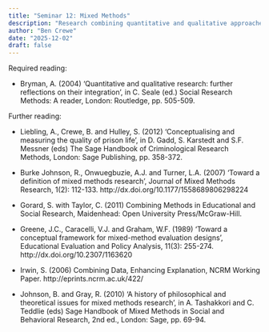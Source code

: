 ```yaml
---
title: "Seminar 12: Mixed Methods"
description: "Research combining quantitative and qualitative approaches"
author: "Ben Crewe"
date: "2025-12-02"
draft: false
---
```


Required reading:

* Bryman, A. (2004) ‘Quantitative and qualitative research: further reflections on their integration’, in C. Seale (ed.) Social Research Methods: A reader, London: Routledge, pp. 505-509.

Further reading:

* Liebling, A., Crewe, B. and Hulley, S. (2012) 'Conceptualising and measuring the quality of prison life', in D. Gadd, S. Karstedt and S.F. Messner (eds) The Sage Handbook of Criminological Research Methods, London: Sage Publishing, pp. 358-372. 

* Burke Johnson, R., Onwuegbuzie, A.J. and Turner, L.A. (2007) ‘Toward a definition of mixed methods research’, Journal of Mixed Methods Research, 1(2): 112-133. http://dx.doi.org/10.1177/1558689806298224

* Gorard, S. with Taylor, C. (2011) Combining Methods in Educational and Social Research, Maidenhead: Open University Press/McGraw-Hill. 

* Greene, J.C., Caracelli, V.J. and Graham, W.F. (1989) ‘Toward a conceptual framework for mixed-method evaluation designs’, Educational Evaluation and Policy Analysis, 11(3): 255-274. http://dx.doi.org/10.2307/1163620

* Irwin, S. (2006) Combining Data, Enhancing Explanation, NCRM Working Paper. http://eprints.ncrm.ac.uk/422/

* Johnson, B. and Gray, R. (2010) ‘A history of philosophical and theoretical issues for mixed methods research’, in A. Tashakkori and C. Teddlie (eds) Sage Handbook of Mixed Methods in Social and Behavioral Research, 2nd ed., London: Sage, pp. 69-94.
